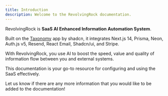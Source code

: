 ```yaml
---
title: Introduction
description: Welcome to the RevolvingRock documentation.
---
```


RevolvingRock is <b>SaaS AI Enhanced Information Automation System</b>.

Built on the [Taxonomy](https://github.com/shadcn-ui/taxonomy) app by shadcn, it integrates Next.js 14, Prisma, Neon, Auth.js v5, Resend, React Email, Shadcn/ui, and Stripe.

With RevolvingRock, you use AI to boost the speed, value and quality of information flow between you and external systems.

This documentation is your go-to resource for configuring and using the SaaS effectively.

Let us know if there are any more information that you would like to be added to the documentation!
